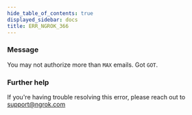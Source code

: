 ```yaml
---
hide_table_of_contents: true
displayed_sidebar: docs
title: ERR_NGROK_366
---
```


### Message

You may not authorize more than `MAX` emails. Got `GOT`.

<ErrorDetails />

### Further help

If you're having trouble resolving this error, please reach out to [support@ngrok.com](mailto:support@ngrok.com?subject=Help%20with%20ERR_NGROK_366)
